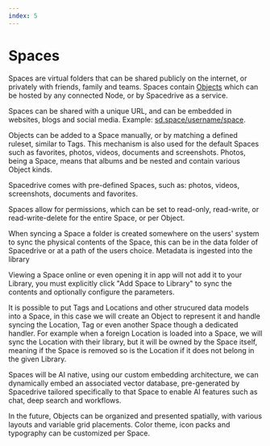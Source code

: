 ```yaml
---
index: 5
---
```


# Spaces

Spaces are virtual folders that can be shared publicly on the internet, or privately with friends, family and teams. Spaces contain [Objects](/docs/developers/architecture/objects) which can be hosted by any connected Node, or by Spacedrive as a service.

Spaces can be shared with a unique URL, and can be embedded in websites, blogs and social media. Example: [sd.space/username/space](#).

Objects can be added to a Space manually, or by matching a defined ruleset, similar to Tags. This mechanism is also used for the default Spaces such as favorites, photos, videos, documents and screenshots. Photos, being a Space, means that albums and be nested and contain various Object kinds.

Spacedrive comes with pre-defined Spaces, such as: photos, videos, screenshots, documents and favorites.

Spaces allow for permissions, which can be set to read-only, read-write, or read-write-delete for the entire Space, or per Object.

When syncing a Space a folder is created somewhere on the users' system to sync the physical contents of the Space, this can be in the data folder of Spacedrive or at a path of the users choice. Metadata is ingested into the library

Viewing a Space online or even opening it in app will not add it to your Library, you must explicitly click "Add Space to Library" to sync the contents and optionally configure the parameters.

It is possible to put Tags and Locations and other strucured data models into a Space, in this case we will create an Object to represent it and handle syncing the Location, Tag or even another Space though a dedicated handler. For example when a foreign Location is loaded into a Space, we will sync the Location with their library, but it will be owned by the Space itself, meaning if the Space is removed so is the Location if it does not belong in the given Library.

Spaces will be AI native, using our custom embedding architecture, we can dynamically embed an associated vector database, pre-generated by Spacedrive tailored specifically to that Space to enable AI features such as chat, deep search and workflows.

In the future, Objects can be organized and presented spatially, with various layouts and variable grid placements. Color theme, icon packs and typography can be customized per Space.
